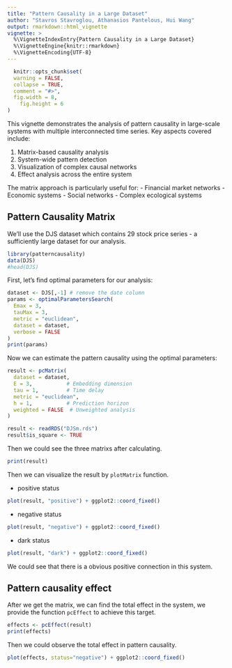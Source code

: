 ```yaml
---
title: "Pattern Causality in a Large Dataset"
author: "Stavros Stavroglou, Athanasios Pantelous, Hui Wang"
output: rmarkdown::html_vignette
vignette: >
  %\VignetteIndexEntry{Pattern Causality in a Large Dataset}
  %\VignetteEngine{knitr::rmarkdown}
  %\VignetteEncoding{UTF-8}
---
```


```r
  knitr::opts_chunk$set(
  warning = FALSE,
  collapse = TRUE,
  comment = "#>",
  fig.width = 8,
    fig.height = 6
)
```

This vignette demonstrates the analysis of pattern causality in large-scale systems with multiple interconnected time series. Key aspects covered include:

1. Matrix-based causality analysis
2. System-wide pattern detection
3. Visualization of complex causal networks
4. Effect analysis across the entire system

The matrix approach is particularly useful for:
- Financial market networks
- Economic systems
- Social networks
- Complex ecological systems

## Pattern Causality Matrix

We'll use the DJS dataset which contains 29 stock price series - a sufficiently large dataset for our analysis.

```r
library(patterncausality)
data(DJS)
#head(DJS)
```

First, let's find optimal parameters for our analysis:

```r
dataset <- DJS[,-1] # remove the date column
params <- optimalParametersSearch(
  Emax = 3, 
  tauMax = 3, 
  metric = "euclidean", 
  dataset = dataset,
  verbose = FALSE
)
print(params)
```

Now we can estimate the pattern causality using the optimal parameters:

```r
result <- pcMatrix(
  dataset = dataset, 
  E = 3,           # Embedding dimension
  tau = 1,         # Time delay
  metric = "euclidean",
  h = 1,           # Prediction horizon
  weighted = FALSE  # Unweighted analysis
)
```

```r
result <- readRDS("DJSm.rds")
result$is_square <- TRUE
```

Then we could see the three matrixs after calculating.
```r
print(result)
```

Then we can visualize the result by `plotMatrix` function.

- positive status

```r
plot(result, "positive") + ggplot2::coord_fixed()
```

- negative status

```r
plot(result, "negative") + ggplot2::coord_fixed()
```

- dark status

```r
plot(result, "dark") + ggplot2::coord_fixed()
```

We could see that there is a obvious positive connection in this system.

## Pattern causality effect

After we get the matrix, we can find the total effect in the system, we provide the function `pcEffect` to achieve this target.

```r
effects <- pcEffect(result)
print(effects)
```

Then we could observe the total effect in pattern causality.

```r
plot(effects, status="negative") + ggplot2::coord_fixed()
```
